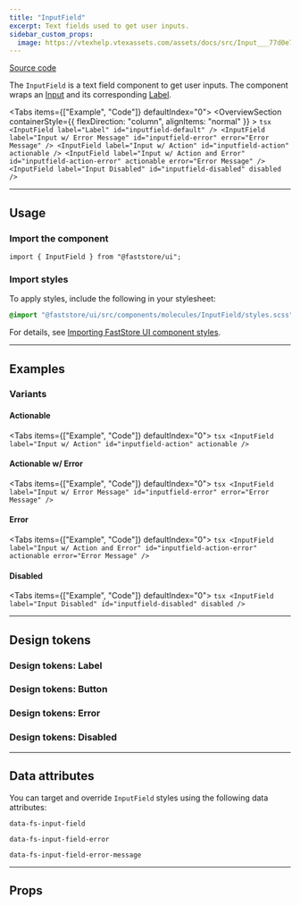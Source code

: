 ```yaml
---
title: "InputField"
excerpt: Text fields used to get user inputs.
sidebar_custom_props:
  image: https://vtexhelp.vtexassets.com/assets/docs/src/Input___77d0e7a8079b7d310e8223dd9e1994f6.png
---
```


[<i class="fa-brands fa-github"></i> Source code](https://github.com/vtex/faststore/tree/main/packages/components/src/molecules/InputField)

The `InputField` is a text field component to get user inputs. The component wraps an [Input](https://developers.vtex.com/docs/guides/faststore/atoms-input) and its corresponding [Label](https://developers.vtex.com/docs/guides/faststore/atoms-label).

<Tabs items={["Example", "Code"]} defaultIndex="0">
  <Tab>
    <OverviewSection
      containerStyle={{ flexDirection: "column", alignItems: "normal" }}
    >
      <InputField label="Label" id="inputfield-default" />
      <InputField
        label="Input w/ Error Message"
        id="inputfield-error"
        error="Error Message"
      />
      <InputField label="Input w/ Action" id="inputfield-action" actionable />
      <InputField
        label="Input w/ Action and Error"
        id="inputfield-action-error"
        actionable
        error="Error Message"
      />
      <InputField label="Input Disabled" id="inputfield-disabled" disabled />
    </OverviewSection>
  </Tab>
  <Tab>
    ```tsx
    <InputField label="Label" id="inputfield-default" />
    <InputField
      label="Input w/ Error Message"
      id="inputfield-error"
      error="Error Message"
    />
    <InputField label="Input w/ Action" id="inputfield-action" actionable />
    <InputField
      label="Input w/ Action and Error"
      id="inputfield-action-error"
      actionable
      error="Error Message"
    />
    <InputField label="Input Disabled" id="inputfield-disabled" disabled />
    ```
  </Tab>
</Tabs>

---

## Usage

### Import the component

```tsx
import { InputField } from "@faststore/ui";
```

### Import styles

To apply styles, include the following in your stylesheet:

```scss
@import "@faststore/ui/src/components/molecules/InputField/styles.scss";
```

For details, see [Importing FastStore UI component styles](https://developers.vtex.com/docs/guides/faststore/using-themes-importing-ui-components-styles).

---

## Examples

### Variants

#### Actionable

<Tabs items={["Example", "Code"]} defaultIndex="0">
  <Tab>
    <OverviewSection>
      <InputField label="Input w/ Action" id="inputfield-action" actionable />
    </OverviewSection>
  </Tab>
  <Tab>
    ```tsx
    <InputField label="Input w/ Action" id="inputfield-action" actionable />
    ```
  </Tab>
</Tabs>

#### Actionable w/ Error

<Tabs items={["Example", "Code"]} defaultIndex="0">
  <Tab>
    <OverviewSection>
      <InputField
        label="Input w/ Error Message"
        id="inputfield-error"
        error="Error Message"
      />
    </OverviewSection>
  </Tab>
  <Tab>
    ```tsx
    <InputField
      label="Input w/ Error Message"
      id="inputfield-error"
      error="Error Message"
    />
    ```
  </Tab>
</Tabs>

#### Error

<Tabs items={["Example", "Code"]} defaultIndex="0">
  <Tab>
    <OverviewSection>
      <InputField
        label="Input w/ Action and Error"
        id="inputfield-action-error"
        actionable
        error="Error Message"
      />
    </OverviewSection>
  </Tab>
  <Tab>
    ```tsx
    <InputField
      label="Input w/ Action and Error"
      id="inputfield-action-error"
      actionable
      error="Error Message"
    />
    ```
  </Tab>
</Tabs>

#### Disabled

<Tabs items={["Example", "Code"]} defaultIndex="0">
  <Tab>
    <OverviewSection>
      <InputField label="Input Disabled" id="inputfield-disabled" disabled />
    </OverviewSection>
  </Tab>
  <Tab>
    ```tsx
    <InputField label="Input Disabled" id="inputfield-disabled" disabled />
    ```
  </Tab>
</Tabs>

---

## Design tokens

<TokenTable>
  <TokenRow
    token="--fs-input-field-padding"
    value="var(--fs-spacing-2) var(--fs-spacing-2) 0"
  />
  <TokenRow
    token="--fs-input-field-color"
    value="var(--fs-color-text)"
    isColor
  />
  <TokenRow token="--fs-input-field-size" value="var(--fs-text-size-body)" />
  <TokenRow
    token="--fs-input-field-border-color"
    value="var(--fs-border-color)"
    isColor
  />
  <TokenDivider />
  <TokenRow
    token="--fs-input-field-transition-function"
    value="var(--fs-transition-function)"
  />
  <TokenRow
    token="--fs-input-field-transition-property"
    value="var(--fs-transition-property)"
  />
  <TokenRow
    token="--fs-input-field-transition-timing"
    value="var(--fs-transition-timing)"
  />
</TokenTable>

### Design tokens: Label

<TokenTable>
  <TokenRow token="--fs-input-label-padding" value="0 var(--fs-spacing-2)" />
  <TokenRow
    token="--fs-input-field-label-color"
    value="var(--fs-color-text-light)"
    isColor
  />
  <TokenRow
    token="--fs-input-field-label-size"
    value="var(--fs-text-size-tiny)"
  />
</TokenTable>

### Design tokens: Button

<TokenTable>
  <TokenRow
    token="--fs-input-field-button-height"
    value="var(--fs-control-tap-size)"
  />
</TokenTable>

### Design tokens: Error

<TokenTable>
  <TokenRow
    token="--fs-input-error-message-margin-top"
    value="var(--fs-spacing-0)"
  />
  <TokenRow
    token="--fs-input-error-message-size"
    value="var(--fs-text-size-legend)"
  />
  <TokenRow token="--fs-input-error-message-line-height" value="1.1" />
  <TokenRow
    token="--fs-input-error-message-color"
    value="var(--fs-color-danger-text)"
    isColor
  />
  <TokenDivider />
  <TokenRow
    token="--fs-input-error-border-color"
    value="var(--fs-color-danger-border)"
    isColor
  />
  <TokenRow
    token="--fs-input-error-box-shadow"
    value="0 0 0 var(--fs-border-width) var(--fs-input-error-border-color)"
  />
  <TokenRow
    token="--fs-input-error-focus-ring"
    value="var(--fs-color-focus-ring-danger)"
    isColor
  />
</TokenTable>

### Design tokens: Disabled

<TokenTable>
  <TokenRow
    token="--fs-input-disabled-bkg-color"
    value="var(--fs-color-disabled-bkg)"
    isColor
  />
  <TokenRow
    token="--fs-input-disabled-text-color"
    value="var(--fs-color-disabled-text)"
    isColor
  />
  <TokenRow
    token="--fs-input-disabled-border-width"
    value="var(--fs-border-width)"
  />
  <TokenRow
    token="--fs-input-disabled-border-color"
    value="var(--fs-border-color)"
    isColor
  />
</TokenTable>

---

## Data attributes

You can target and override `InputField` styles using the following data attributes:

`data-fs-input-field`

`data-fs-input-field-error`

`data-fs-input-field-error-message`

---

## Props

<PropsSection propsList={propsInputField} />
